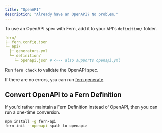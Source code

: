 ```yaml
---
title: "OpenAPI"
description: "Already have an OpenAPI? No problem."
---
```


To use an OpenAPI spec with Fern, add it to your API's `definition/` folder.

<!-- prettier-ignore -->
```yaml
fern/
├─ fern.config.json
└─ api/
  ├─ generators.yml
  └─ definition/
    └─ openapi.json # <--- also supports openapi.yml
```

Run `fern check` to validate the OpenAPI spec.

If there are no errors, you can run [fern generate](../compiler/generate).

## Convert OpenAPI to a Fern Definition

If you'd rather maintain a Fern Definition instead of OpenAPI, then you can run a one-time conversion.

```bash
npm install -g fern-api
fern init --openapi <path to openapi>
```
